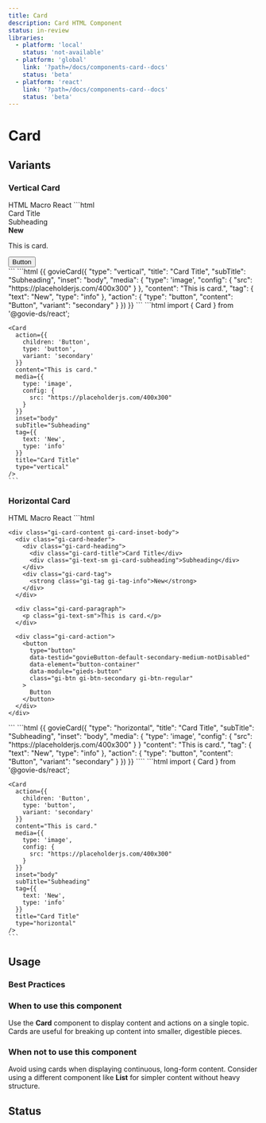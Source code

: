 ```yaml
---
title: Card
description: Card HTML Component
status: in-review
libraries:
  - platform: 'local'
    status: 'not-available'
  - platform: 'global'
    link: '?path=/docs/components-card--docs'
    status: 'beta'
  - platform: 'react'
    link: '?path=/docs/components-card--docs'
    status: 'beta'
---
```


# Card

## Variants

### Vertical Card

<ComponentContainer>
  <Card
    action={{
      children: 'Button',
      type: 'button',
      variant: 'secondary',
    }}
    content="This is card."
    media={{
      type: 'image',
      config: {
        src: 'https://placeholderjs.com/400x300',
      },
    }}
    inset="body"
    subTitle="Subheading"
    tag={{
      text: 'New',
      type: 'info',
    }}
    title="Card Title"
    type="vertical"
  />
</ComponentContainer>

<Tabs id="tab1">
  <TabList>
    <TabItem value="tab11" checked>HTML</TabItem>
    <TabItem value="tab12">Macro</TabItem>
    <TabItem value="tab13">React</TabItem>
  </TabList>
  <TabPanel value="tab11">
  ```html
   <div class="gi-card gi-card-vertical gi-card-inset-body">
    <div class="gi-card-image">
      <a href="">
        <img src="https://placeholderjs.com/400x300" alt="" />
      </a>
    </div>
    <div class="gi-card-content gi-card-inset-body">
      <div class="gi-card-header">
        <div class="gi-card-heading">
          <div class="gi-card-title">Card Title</div>
          <div class="gi-text-sm gi-card-subheading">Subheading</div>
        </div>
        <div class="gi-card-tag">
          <strong class="gi-tag gi-tag-info">New</strong>
        </div>
      </div>
      <div class="gi-card-paragraph">
        <p class="gi-text-sm">This is card.</p>
      </div>
      <div class="gi-card-action">
        <button
          type="button"
          data-testid="govieButton-default-secondary-medium-notDisabled"
          data-element="button-container"
          data-module="gieds-button"
          class="gi-btn gi-btn-secondary gi-btn-regular"
        >
          Button
        </button>
      </div>
    </div>
  </div>
  ```
  </TabPanel>
  <TabPanel value="tab12">
  ```html
    {{ govieCard({
      "type": "vertical",
      "title": "Card Title",
      "subTitle": "Subheading",
      "inset": "body",
      "media": {
        "type": 'image',
        "config": {
          "src": "https://placeholderjs.com/400x300"
        }
      },
      "content": "This is card.",
      "tag": {
        "text": "New",
        "type": "info"
      },
      "action": {
        "type": "button",
        "content": "Button",
        "variant": "secondary"
      }
    }) }}
  ```
  </TabPanel>
  <TabPanel value="tab13">
    ```html
    import { Card } from '@govie-ds/react';

    <Card
      action={{
        children: 'Button',
        type: 'button',
        variant: 'secondary'
      }}
      content="This is card."
      media={{
        type: 'image',
        config: {
          src: "https://placeholderjs.com/400x300"
        }
      }}
      inset="body"
      subTitle="Subheading"
      tag={{
        text: 'New',
        type: 'info'
      }}
      title="Card Title"
      type="vertical"
    />
    ```

  </TabPanel>
</Tabs>

### Horizontal Card

<ComponentContainer>
  <Card
    action={{
      children: 'Button',
      type: 'button',
      variant: 'secondary',
    }}
    content="This is card."
    media={{
      type: 'image',
      config: {
        src: 'https://placeholderjs.com/400x300',
      },
    }}
    inset="body"
    subTitle="Subheading"
    tag={{
      text: 'New',
      type: 'info',
    }}
    title="Card Title"
    type="horizontal"
  />
</ComponentContainer>

<Tabs id="tab2">
  <TabList>
    <TabItem value="tab21" checked>HTML</TabItem>
    <TabItem value="tab22">Macro</TabItem>
    <TabItem value="tab23">React</TabItem>
  </TabList>
  <TabPanel value="tab21">
  ```html
   <div class="gi-card gi-card-horizontal gi-card-inset-body">
    <div class="gi-card-image">
      <a href="">
        <img src="https://placeholderjs.com/400x300" alt="" />
      </a>
    </div>

    <div class="gi-card-content gi-card-inset-body">
      <div class="gi-card-header">
        <div class="gi-card-heading">
          <div class="gi-card-title">Card Title</div>
          <div class="gi-text-sm gi-card-subheading">Subheading</div>
        </div>
        <div class="gi-card-tag">
          <strong class="gi-tag gi-tag-info">New</strong>
        </div>
      </div>

      <div class="gi-card-paragraph">
        <p class="gi-text-sm">This is card.</p>
      </div>

      <div class="gi-card-action">
        <button
          type="button"
          data-testid="govieButton-default-secondary-medium-notDisabled"
          data-element="button-container"
          data-module="gieds-button"
          class="gi-btn gi-btn-secondary gi-btn-regular"
        >
          Button
        </button>
      </div>
    </div>

  </div>
  ```
  </TabPanel>
  <TabPanel value="tab22">
  ```html
    {{ govieCard({
      "type": "horizontal",
      "title": "Card Title",
      "subTitle": "Subheading",
      "inset": "body",
      "media": {
        "type": 'image',
        "config": {
          "src": "https://placeholderjs.com/400x300"
        }
      }
      "content": "This is card.",
      "tag": {
        "text": "New",
        "type": "info"
      },
      "action": {
        "type": "button",
        "content": "Button",
        "variant": "secondary"
      }
    }) }}
  ````
  </TabPanel>
  <TabPanel value="tab23">
    ```html
    import { Card } from '@govie-ds/react';

    <Card
      action={{
        children: 'Button',
        type: 'button',
        variant: 'secondary'
      }}
      content="This is card."
      media={{
        type: 'image',
        config: {
          src: "https://placeholderjs.com/400x300"
        }
      }}
      inset="body"
      subTitle="Subheading"
      tag={{
        text: 'New',
        type: 'info'
      }}
      title="Card Title"
      type="horizontal"
    />
    ```

  </TabPanel>
</Tabs>

## Usage

### Best Practices

### When to use this component

Use the **Card** component to display content and actions on a single topic. Cards are useful for breaking up content into smaller, digestible pieces.

### When not to use this component

Avoid using cards when displaying continuous, long-form content. Consider using a different component like **List** for simpler content without heavy structure.

## Status

<ComponentStatusBlock componentId="card" />
